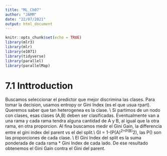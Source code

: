 ```yaml
---
title: "ML_Ch07"
author: "JAMM"
date: "22/07/2021"
output: html_document
---
```


```r
knitr::opts_chunk$set(echo = TRUE)
library(mlr3)
library(mlr)
library(e1071)
library(tidyverse)
library(parallel)
library(parallelMap)
```

# 7.1 Inttroduction
Buscamos seleccionar el predictor que mejor discrimina las clases. Para tomar la decision, usamos entropy or Gini Index (es el que usua rpart). Queremos saber que tan heterogenea  es la clase. \\
Si partimos de un nodo con clases, esas clases (A,B) deben ser clasificadas. Eventualmente van a una rama y  cada rama tendra alguna cantidad de A y B, al igual que la otra rama, en otra proporcion. Al fina buscamos medir el Gini Gain, la differencia entre el gini index del parent vs el del split.\\
GI =  1-(P(A)^2+P(B)^2), las P() son las proporciones de cada clase. \\
El  Gini Index del split es la suma ponderada de cada rama * Gini  Index de cada lado. De ese resultado obtenemos el Gini Gain contra el Gini del parent. 




